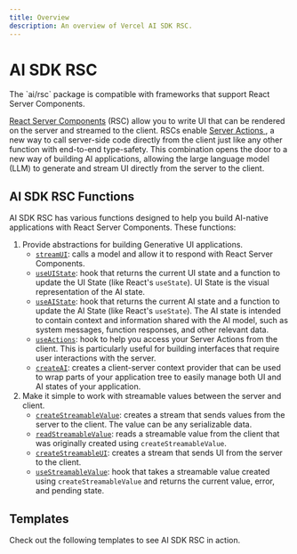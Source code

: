 ```yaml
---
title: Overview
description: An overview of Vercel AI SDK RSC.
---
```


# AI SDK RSC

<Note>
  The `ai/rsc` package is compatible with frameworks that support React
  Server Components. 
</Note>

[React Server Components](https://nextjs.org/docs/app/building-your-application/rendering/server-components) (RSC) allow you to write UI that can be rendered on the server and streamed to the client. RSCs enable [ Server Actions ](https://nextjs.org/docs/app/building-your-application/data-fetching/server-actions-and-mutations#with-client-components), a new way to call server-side code directly from the client just like any other function with end-to-end type-safety. This combination opens the door to a new way of building AI applications, allowing the large language model (LLM) to generate and stream UI directly from the server to the client.

## AI SDK RSC Functions
AI SDK RSC has various functions designed to help you build AI-native applications with React Server Components. These functions:

1. Provide abstractions for building Generative UI applications.
   - [`streamUI`](/docs/reference/ai-sdk-rsc/stream-ui): calls a model and allow it to respond with React Server Components.
   - [`useUIState`](/docs/reference/ai-sdk-rsc/use-ui-state): hook that returns the current UI state and a function to update the UI State (like React's `useState`). UI State is the visual representation of the AI state.
   - [`useAIState`](/docs/reference/ai-sdk-rsc/use-ai-state): hook that returns the current AI state and a function to update the AI State (like React's `useState`). The AI state is intended to contain context and information shared with the AI model, such as system messages, function responses, and other relevant data.
   - [`useActions`](/docs/reference/ai-sdk-rsc/use-actions): hook to help you access your Server Actions from the client. This is particularly useful for building interfaces that require user interactions with the server.
   - [`createAI`](/docs/reference/ai-sdk-rsc/stream-ui): creates a client-server context provider that can be used to wrap parts of your application tree to easily manage both UI and AI states of your application.
2. Make it simple to work with streamable values between the server and client.
   - [`createStreamableValue`](/docs/reference/ai-sdk-rsc/create-streamable-value): creates a stream that sends values from the server to the client. The value can be any serializable data.
   - [`readStreamableValue`](/docs/reference/ai-sdk-rsc/read-streamable-value): reads a streamable value from the client that was originally created using `createStreamableValue`.
   - [`createStreamableUI`](/docs/reference/ai-sdk-rsc/create-streamable-ui): creates a stream that sends UI from the server to the client.
   - [`useStreamableValue`](/docs/reference/ai-sdk-rsc/use-streamable-value): hook that takes a streamable value created using `createStreamableValue` and returns the current value, error, and pending state.

## Templates
Check out the following templates to see AI SDK RSC in action.

<Templates type="generative-ui" />

